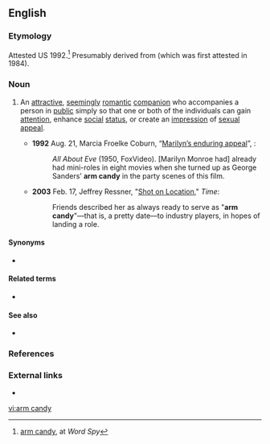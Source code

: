 ==English==

===Etymology===
Attested US 1992.<ref name="wordspy">[http://www.wordspy.com/words/armcandy.asp arm candy], at ''Word Spy''</ref> Presumably derived from {{m|en|eye candy}} (which was first attested in 1984).

===Noun===
{{en-noun|head=[[arm]] [[candy]]|-}}

# {{label|en|idiomatic}} An [[attractive]], [[seemingly]] [[romantic]] [[companion]] who accompanies a person in [[public]] simply so that one or both of the individuals can gain [[attention]], enhance [[social]] [[status]], or create an [[impression]] of [[sexual]] [[appeal]].
#* '''1992''' Aug. 21, Marcia Froelke Coburn, “[http://articles.chicagotribune.com/1992-08-21/entertainment/9203160308_1_marilyn-collection-marilyn-monroe-new-releases Marilyn’s enduring appeal]”, {{w|Chicago Tribune}}:
#*: ''All About Eve'' (1950, FoxVideo). [Marilyn Monroe had] already had mini-roles in eight movies when she turned up as George Sanders’ '''arm candy''' in the party scenes of this film.
#* '''2003''' Feb. 17, Jeffrey Ressner, "[http://www.time.com/time/magazine/article/0,9171,1004253,00.html Shot on Location]," ''Time'':
#*: Friends described her as always ready to serve as "'''arm candy'''"—that is, a pretty date—to industry players, in hopes of landing a role.

====Synonyms====
* {{l|en|armpiece}}

====Related terms====
* {{l|en|eye candy}}

====See also====
* {{l|en|trophy wife}}

===References===
<references/>

===External links===
* {{R:OneLook}}

[[vi:arm candy]]